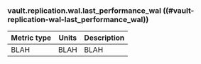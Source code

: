### vault.replication.wal.last_performance_wal ((#vault-replication-wal-last_performance_wal))

Metric type | Units | Description
----------- | ----- | -----------
BLAH     | BLAH    | BLAH
